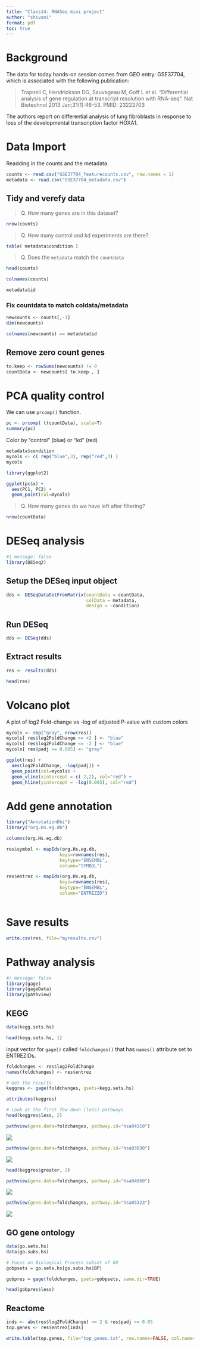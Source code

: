 ```yaml
---
title: "Class14: RNASeq mini project"
author: "shivani"
format: pdf
toc: true
---
```


# Background

The data for today hands-on session comes from GEO entry: GSE37704, which is associated with the following publication:

> Trapnell C, Hendrickson DG, Sauvageau M, Goff L et al. "Differential analysis of gene regulation at transcript resolution with RNA-seq". Nat Biotechnol 2013 Jan;31(1):46-53. PMID: 23222703

The authors report on differential analysis of lung fibroblasts in response to loss of the developmental transcription factor HOXA1.


# Data Import

Readding in the counts and the metadata 

```r
counts <- read.csv("GSE37704_featurecounts.csv", row.names = 1)
metadata <- read.csv("GSE37704_metadata.csv")
```

## Tidy and verefy data

> Q. How many genes are in this dataset?

```r
nrow(counts)
```

> Q. How many control and kd experiments are there?

```r
table( metadata$condition )
```

> Q. Does the `metadata` match the `countdata`

```r
head(counts)
```
```r
colnames(counts)
```
```r
metadata$id
```
### Fix countdata to match coldata/metadata

```r
newcounts <- counts[,-1]
dim(newcounts)
```
```r
colnames(newcounts) == metadata$id
```

## Remove zero count genes

```r
to.keep <- rowSums(newcounts) != 0
countData <- newcounts[ to.keep , ] 
```


# PCA quality control

We can use `prcomp()` function.

```r
pc <- prcomp( t(countData), scale=T)
summary(pc)
```
Color by "control" (blue) or "kd" (red)

```r
metadata$condition
mycols <- c( rep("blue",3), rep("red",3) )
mycols
```

```r
library(ggplot2)

ggplot(pc$x) +
  aes(PC1, PC2) +
  geom_point(col=mycols)
```

> Q. How many genes do we have left after filtering?

```r
nrow(countData)
```

# DESeq analysis

```r
#| message: false
library(DESeq2)
```

## Setup the DESeq input object

```r
dds <- DESeqDataSetFromMatrix(countData = countData,
                              colData = metadata,
                              design = ~condition)
```

## Run DESeq

```r
dds <- DESeq(dds)
```

## Extract results

```r
res <- results(dds)
```

```r
head(res)
```

# Volcano plot

A plot of log2 Fold-change vs -log of adjusted P-value with custom colors

```r
mycols <- rep("gray", nrow(res))
mycols[ res$log2FoldChange >= +2 ] <- "blue"
mycols[ res$log2FoldChange <= -2 ] <- "blue"
mycols[ res$padj >= 0.005] <- "gray"

```

```r
ggplot(res) +
  aes(log2FoldChange, -log(padj)) +
  geom_point(col=mycols) +
  geom_vline(xintercept = c(-2,2), col="red") +
  geom_hline(yintercept = -log(0.005), col="red")

```

# Add gene annotation

```r
library("AnnotationDbi")
library("org.Hs.eg.db")
```
```r
columns(org.Hs.eg.db)
```
```r
res$symbol <- mapIds(org.Hs.eg.db,
                    keys=rownames(res), 
                    keytype="ENSEMBL",
                    column="SYMBOL")

res$entrez <- mapIds(org.Hs.eg.db,
                    keys=rownames(res),
                    keytype="ENSEMBL",
                    column="ENTREZID")
```


```r

```


# Save results

```r
write.csv(res, file="myresults.csv")
```

# Pathway analysis

```r
#/ message: false
library(gage)
library(gageData)
library(pathview)
```


## KEGG

```r
data(kegg.sets.hs)
```

```r
head(kegg.sets.hs, 1)
```

input vector for `gage()` called `foldchanges()` that has `names()` attribute set to ENTREZIDs.

```r
foldchanges <- res$log2FoldChange
names(foldchanges) <- res$entrez
```

```r
# Get the results
keggres <- gage(foldchanges, gsets=kegg.sets.hs)
```

```r
attributes(keggres)
```
```r
# Look at the first few down (less) pathways
head(keggres$less, 2)

```
```r
pathview(gene.data=foldchanges, pathway.id="hsa04110")
```
![](hsa04110.pathview.png)
```r
pathview(gene.data=foldchanges, pathway.id="hsa03030")
```
![](hsa03030.pathview.png)

```r
head(keggres$greater, 2)
```
```r
pathview(gene.data=foldchanges, pathway.id="hsa04060")
```

![](hsa04060.pathview.png)

```r
pathview(gene.data=foldchanges, pathway.id="hsa05323")
```
![](hsa05323.pathview.png)

## GO gene ontology

```r
data(go.sets.hs)
data(go.subs.hs)

# Focus on Biological Process subset of GO
gobpsets = go.sets.hs[go.subs.hs$BP]

gobpres = gage(foldchanges, gsets=gobpsets, same.dir=TRUE)
```

```r
head(gobpres$less)
```

## Reactome

```r
inds <- abs(res$log2FoldChange) >= 2 & res$padj <= 0.05
top.genes <- res$entrez[inds]
```

```r
write.table(top.genes, file="top_genes.txt", row.names=FALSE, col.names=FALSE, quote=FALSE)
```




